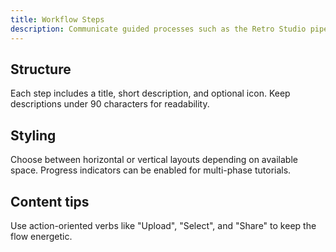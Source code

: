 ```yaml
---
title: Workflow Steps
description: Communicate guided processes such as the Retro Studio pipeline.
---
```


## Structure

Each step includes a title, short description, and optional icon. Keep descriptions under 90 characters for readability.

## Styling

Choose between horizontal or vertical layouts depending on available space. Progress indicators can be enabled for multi-phase tutorials.

## Content tips

Use action-oriented verbs like "Upload", "Select", and "Share" to keep the flow energetic.

